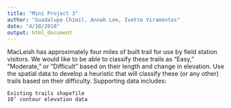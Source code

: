 ```yaml
---
title: "Mini Project 3"
author: "Guadalupe Chimil, Annah Lee, Ivette Viramontes"
date: "4/10/2018"
output: html_document
---
```

MacLeish has approximately four miles of built trail for use by field station visitors. We would like to be able to classify these trails as “Easy,” “Moderate,” or “Difficult” based on their length and change in elevation. Use the spatial data to develop a heuristic that will classify these (or any other) trails based on their difficulty.
Supporting data includes:

    Existing trails shapefile
    10’ contour elevation data

```r

```


